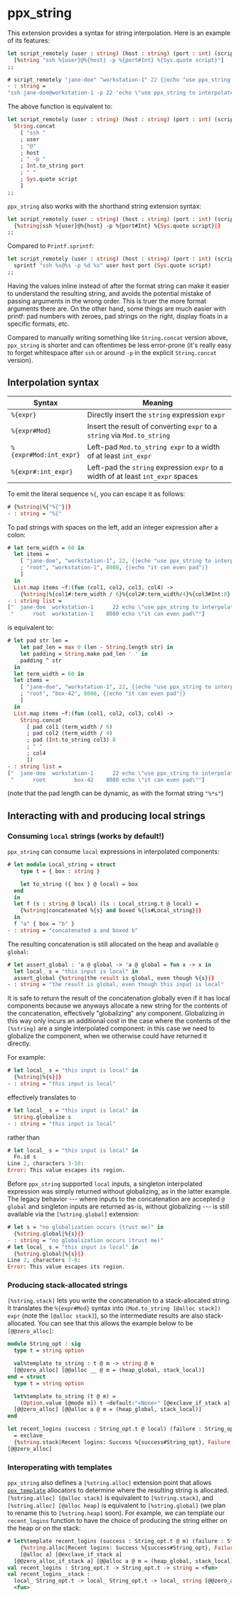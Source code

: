 ppx_string
==========

<!--
```ocaml
# open Core;;
```
-->

This extension provides a syntax for string interpolation. Here is an example of
its features:

```ocaml
let script_remotely (user : string) (host : string) (port : int) (script : string) =
  [%string "ssh %{user}@%{host} -p %{port#Int} %{Sys.quote script}"]
;;
```

```ocaml
# script_remotely "jane-doe" "workstation-1" 22 {|echo "use ppx_string to interpolate"|}
- : string =
"ssh jane-doe@workstation-1 -p 22 'echo \"use ppx_string to interpolate\"'"
```

The above function is equivalent to:

```ocaml
let script_remotely (user : string) (host : string) (port : int) (script : string) =
  String.concat
    [ "ssh "
    ; user
    ; "@"
    ; host
    ; " -p "
    ; Int.to_string port
    ; " "
    ; Sys.quote script
    ]
;;
```

`ppx_string` also works with the shorthand string extension syntax:

```ocaml
let script_remotely (user : string) (host : string) (port : int) (script : string) =
  {%string|ssh %{user}@%{host} -p %{port#Int} %{Sys.quote script}|}
;;
```

Compared to `Printf.sprintf`:

```ocaml
let script_remotely (user : string) (host : string) (port : int) (script : string) =
  sprintf "ssh %s@%s -p %d %s" user host port (Sys.quote script)
;;
```

Having the values inline instead of after the format string can make it easier
to understand the resulting string, and avoids the potential mistake of passing
arguments in the wrong order. This is truer the more format arguments there are.
On the other hand, some things are much easier with printf: pad numbers with
zeroes, pad strings on the right, display floats in a specific formats, etc.

Compared to manually writing something like `String.concat` version above,
`ppx_string` is shorter and can oftentimes be less error-prone (it's really easy
to forget whitespace after `ssh` or around `-p` in the explicit `String.concat`
version).

## Interpolation syntax

<style>
table th:first-of-type { width: 30%; }
</style>

| Syntax                | Meaning                                                                          |
| --------------------- | -------------------------------------------------------------------------------- |
| `%{expr}`             | Directly insert the `string` expression `expr`                                   |
| `%{expr#Mod}`         | Insert the result of converting `expr` to a `string` via `Mod.to_string`         |
| `%{expr#Mod:int_expr}`| Left-pad `Mod.to_string expr` to a width of at least `int_expr`                  |
| `%{expr#:int_expr}`   | Left-pad the `string` expression `expr` to a width of at least `int_expr` spaces |

To emit the literal sequence `%{`, you can escape it as follows:

```ocaml
# {%string|%{"%{"}|}
- : string = "%{"
```

To pad strings with spaces on the left, add an integer expression after a colon:

```ocaml
# let term_width = 60 in
  let items =
    [ "jane-doe", "workstation-1", 22, {|echo "use ppx_string to interpolate"|}
    ; "root", "workstation-1", 8080, {|echo "it can even pad"|}
    ]
  in
  List.map items ~f:(fun (col1, col2, col3, col4) ->
    {%string|%{col1#:term_width / 6}%{col2#:term_width/4}%{col3#Int:8} %{col4}|})
- : string list =
["  jane-doe  workstation-1      22 echo \"use ppx_string to interpolate\"";
 "      root  workstation-1    8080 echo \"it can even pad\""]
```
is equivalent to:

```ocaml
# let pad str len =
    let pad_len = max 0 (len - String.length str) in
    let padding = String.make pad_len ' ' in
    padding ^ str
  in
  let term_width = 60 in
  let items =
    [ "jane-doe", "workstation-1", 22, {|echo "use ppx_string to interpolate"|}
    ; "root", "box-42", 8080, {|echo "it can even pad"|}
    ]
  in
  List.map items ~f:(fun (col1, col2, col3, col4) ->
    String.concat
      [ pad col1 (term_width / 6)
      ; pad col2 (term_width / 4)
      ; pad (Int.to_string col3) 8
      ; " "
      ; col4
      ])
- : string list =
["  jane-doe  workstation-1      22 echo \"use ppx_string to interpolate\"";
 "      root         box-42    8080 echo \"it can even pad\""]
```
(note that the pad length can be dynamic, as with the format string `"%*s"`)

## Interacting with and producing local strings

### Consuming `local` strings (works by default!)

`ppx_string` can consume `local` expressions in interpolated components:

```ocaml
# let module Local_string = struct
    type t = { box : string }

    let to_string ({ box } @ local) = box
  end
  in
  let f (s : string @ local) (ls : Local_string.t @ local) =
    {%string|concatenated %{s} and boxed %{ls#Local_string}|}
  in
  f "a" { box = "b" }
- : string = "concatenated a and boxed b"
```

The resulting concatenation is still allocated on the heap and available
`@ global`:

```ocaml
# let assert_global : 'a @ global -> 'a @ global = fun x -> x in
  let local_ s = "this input is local" in
  assert_global {%string|the result is global, even though %{s}|}
- : string = "the result is global, even though this input is local"
```

It is safe to return the result of the concatenation globally even if
it has local components because we anyways allocate a new string for
the contents of the concatenation, effectively "globalizing" any component.
Globalizing in this way only incurs an additional cost in the case
where the contents of the `[%string]` are a single interpolated
component: in this case we need to globalize the component, when we
otherwise could have returned it directly.

For example:

```ocaml
# let local_ s = "this input is local" in
  {%string|%{s}|}
- : string = "this input is local"
```

effectively translates to

```ocaml
# let local_ s = "this input is local" in
  String.globalize s
- : string = "this input is local"
```

rather than

```ocaml
# let local_ s = "this input is local" in
  Fn.id s
Line 2, characters 3-10:
Error: This value escapes its region.
```

Before `ppx_string` supported `local` inputs, a singleton interpolated
expression was simply returned without globalizing, as in the latter example.
The legacy behavior --- where inputs to the concatenation are accepted
`@ global` and singleton inputs are returned as-is, without
globalizing --- is still available via the `[%string.global]` extension:

```ocaml
# let s = "no globalization occurs (trust me)" in
  {%string.global|%{s}|}
- : string = "no globalization occurs (trust me)"
# let local_ s = "this input is local" in
  {%string.global|%{s}|}
Line 2, characters 7-8:
Error: This value escapes its region.
```

### Producing stack-allocated strings

`[%string.stack]` lets you write the concatenation to a stack-allocated string. It
translates the `%{expr#Mod}` syntax into `(Mod.to_string [@alloc stack]) expr` (note the
`[@alloc stack]`), so the intermediate results are also stack-allocated. You can see that
this allows the example below to be `[@@zero_alloc]`:

```ocaml
module String_opt : sig
  type t = string option

  val%template to_string : t @ m -> string @ m
  [@@zero_alloc] [@@alloc __ @ m = (heap_global, stack_local)]
end = struct
  type t = string option

  let%template to_string (t @ m) =
    (Option.value [@mode m]) t ~default:"<None>" [@exclave_if_stack a]
  [@@zero_alloc] [@@alloc a @ m = (heap_global, stack_local)]
end

let recent_logins (success : String_opt.t @ local) (failure : String_opt.t @ local)
  = exclave_
  {%string.stack|Recent logins: Success %{success#String_opt}, Failure %{failure#String_opt}|}
[@@zero_alloc]
```

### Interoperating with templates

`ppx_string` also defines a `[%string.alloc]` extension point that allows
[`ppx_template`](%{root}/ppx/ppx_template/doc/README.mdx) allocators to determine where
the resulting string is allocated. `[%string.alloc] [@alloc stack]` is equivalent to
`[%string.stack]`, and `[%string.alloc] [@alloc heap]` is equivalent to `[%string.global]`
(we plan to rename this to `[%string.heap]` soon). For example, we can template our
`recent_logins` function to have the choice of producing the string either on the heap or
on the stack:

```ocaml
# let%template recent_logins (success : String_opt.t @ m) (failure : String_opt.t @ m) =
    {%string.alloc|Recent logins: Success %{success#String_opt}, Failure %{failure#String_opt}|} 
    [@alloc a] [@exclave_if_stack a]
  [@@zero_alloc_if_stack a] [@@alloc a @ m = (heap_global, stack_local)]
val recent_logins : String_opt.t -> String_opt.t -> string = <fun>
val recent_logins__stack :
  local_ String_opt.t -> local_ String_opt.t -> local_ string [@@zero_alloc] =
  <fun>
```
